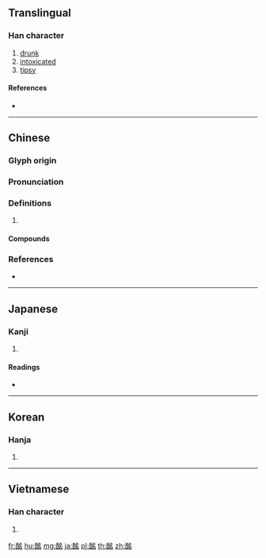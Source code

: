 {{character info/new}}
==Translingual==

===Han character===
{{Han char|rn=164|rad=酉|as=06|sn=13|four=17660|canj=MWNIR|ids=⿰酉名}}

# [[drunk]]
# [[intoxicated]]
# [[tipsy]]

====References====
* {{Han ref|kx=1282.210|dkj=39846|dj=1782.180|hdz=63581.130|uh=9169|ud=37225|bh=B955|bd=47445}}

----

==Chinese==
{{zh-forms|alt=佲}}

===Glyph origin===
{{Han etym}}

===Pronunciation===
{{zh-pron
|m=mǐng
|c=ming4,ming5
|mc=y
|oc=y
|cat=
}}

===Definitions===
{{zh-hanzi}}

# {{rfdef|zh}}

====Compounds====
{{zh-der|判酩酊|酩子裡|酩酊|酩酊大醉}}

===References===
* {{R:yue:Hanzi}}

----

==Japanese==

===Kanji===
{{ja-kanji|grade=|rs=酉06}}

# {{defn|lang=ja|sort=酉06}}

====Readings====
* {{ja-readings|on=[[めい]] (mei), [[べい]] (bei)|kun=[[よう]] (you)|nanori=}}

----

==Korean==

===Hanja===
{{ko-hanja|hangeul=명|eumhun=|rv=myeong|mr=myŏng|y=myeng}}

# {{defn|lang=ko|sort=酉06}}

----

==Vietnamese==

===Han character===
{{vi-hantu|mỉnh|rs=酉06}}

# {{defn|lang=vi|sort=酉06}}

[[fr:酩]]
[[hu:酩]]
[[mg:酩]]
[[ja:酩]]
[[pl:酩]]
[[th:酩]]
[[zh:酩]]